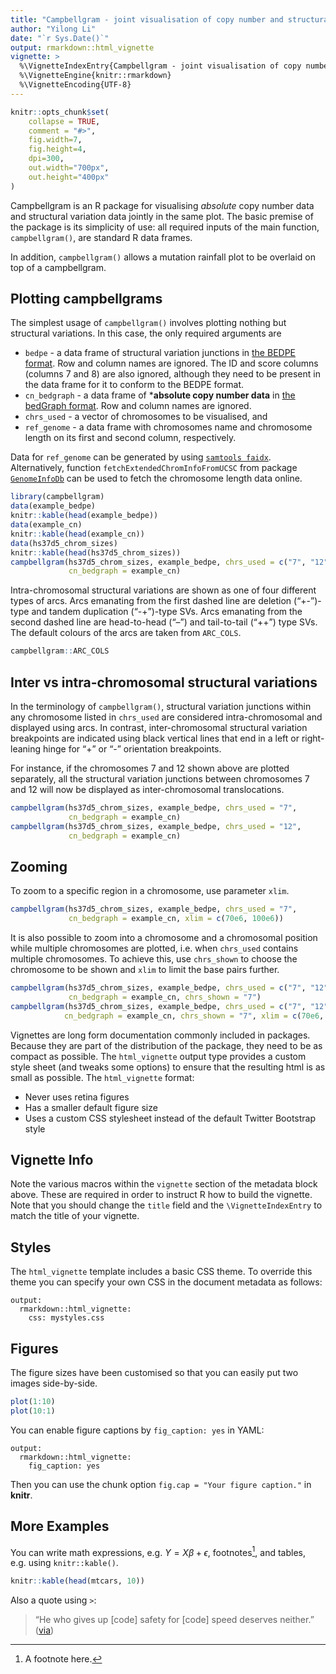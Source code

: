 ```yaml
---
title: "Campbellgram - joint visualisation of copy number and structural variations"
author: "Yilong Li"
date: "`r Sys.Date()`"
output: rmarkdown::html_vignette
vignette: >
  %\VignetteIndexEntry{Campbellgram - joint visualisation of copy number and structural variations using campbellgrams}
  %\VignetteEngine{knitr::rmarkdown}
  %\VignetteEncoding{UTF-8}
---
```


```r
knitr::opts_chunk$set(
    collapse = TRUE,
    comment = "#>",
    fig.width=7,
    fig.height=4,
    dpi=300,
    out.width="700px",
    out.height="400px"
)
```

Campbellgram is an R package for visualising *absolute* copy number data and structural variation data jointly in the same plot. The basic premise of the package is its simplicity of use: all required inputs of the main function, `campbellgram()`, are standard R data frames.

In addition, `campbellgram()` allows a mutation rainfall plot to be overlaid on top of a campbellgram.

## Plotting campbellgrams

The simplest usage of `campbellgram()` involves plotting nothing but structural variations. In this case, the only required arguments are

* `bedpe` - a data frame of structural variation junctions in [the BEDPE format](https://bedtools.readthedocs.io/en/latest/content/general-usage.html#bedpe-format). Row and column names are ignored. The ID and score columns (columns 7 and 8) are also ignored, although they need to be present in the data frame for it to conform to the BEDPE format.
* `cn_bedgraph` - a data frame of ***absolute copy number data** in [the bedGraph format](https://genome.ucsc.edu/goldenPath/help/bedgraph.html). Row and column names are ignored.
* `chrs_used` - a vector of chromosomes to be visualised, and
* `ref_genome` - a data frame with chromosomes name and chromosome length on its first and second column, respectively.

Data for `ref_genome` can be generated by using [`samtools faidx`](http://www.htslib.org/doc/samtools.html). Alternatively, function `fetchExtendedChromInfoFromUCSC` from package [`GenomeInfoDb`](https://bioconductor.org/packages/release/bioc/html/GenomeInfoDb.html) can be used to fetch the chromosome length data online.

```r
library(campbellgram)
data(example_bedpe)
knitr::kable(head(example_bedpe))
data(example_cn)
knitr::kable(head(example_cn))
data(hs37d5_chrom_sizes)
knitr::kable(head(hs37d5_chrom_sizes))
campbellgram(hs37d5_chrom_sizes, example_bedpe, chrs_used = c("7", "12"),
             cn_bedgraph = example_cn)
```

Intra-chromosomal structural variations are shown as one of four different types of arcs. Arcs emanating from the first dashed line are deletion ("+-")-type and tandem duplication ("-+")-type SVs. Arcs emanating from the second dashed line are head-to-head ("--") and tail-to-tail ("++") type SVs. The default colours of the arcs are taken from `ARC_COLS`.

```r
campbellgram::ARC_COLS
```

## Inter vs intra-chromosomal structural variations

In the terminology of `campbellgram()`, structural variation junctions within any chromosome listed in `chrs_used` are considered intra-chromosomal and displayed using arcs. In contrast, inter-chromosomal structural variation breakpoints are indicated using black vertical lines that end in a left or right-leaning hinge for "+" or "-" orientation breakpoints.

For instance, if the chromosomes 7 and 12 shown above are plotted separately, all the structural variation junctions between chromosomes 7 and 12 will now be displayed as inter-chromosomal translocations.

```r
campbellgram(hs37d5_chrom_sizes, example_bedpe, chrs_used = "7",
             cn_bedgraph = example_cn)
campbellgram(hs37d5_chrom_sizes, example_bedpe, chrs_used = "12",
             cn_bedgraph = example_cn)
```

## Zooming

To zoom to a specific region in a chromosome, use parameter `xlim`.

```r
campbellgram(hs37d5_chrom_sizes, example_bedpe, chrs_used = "7",
             cn_bedgraph = example_cn, xlim = c(70e6, 100e6))
```

It is also possible to zoom into a chromosome and a chromosomal position while multiple chromosomes are plotted, i.e. when `chrs_used` contains multiple chromosomes. To achieve this, use `chrs_shown` to choose the chromosome to be shown and `xlim` to limit the base pairs further.

```r
campbellgram(hs37d5_chrom_sizes, example_bedpe, chrs_used = c("7", "12"),
             cn_bedgraph = example_cn, chrs_shown = "7")
campbellgram(hs37d5_chrom_sizes, example_bedpe, chrs_used = c("7", "12"),
            cn_bedgraph = example_cn, chrs_shown = "7", xlim = c(70e6, 100e6))
```

Vignettes are long form documentation commonly included in packages. Because they are part of the distribution of the package, they need to be as compact as possible. The `html_vignette` output type provides a custom style sheet (and tweaks some options) to ensure that the resulting html is as small as possible. The `html_vignette` format:

- Never uses retina figures
- Has a smaller default figure size
- Uses a custom CSS stylesheet instead of the default Twitter Bootstrap style

## Vignette Info

Note the various macros within the `vignette` section of the metadata block above. These are required in order to instruct R how to build the vignette. Note that you should change the `title` field and the `\VignetteIndexEntry` to match the title of your vignette.

## Styles

The `html_vignette` template includes a basic CSS theme. To override this theme you can specify your own CSS in the document metadata as follows:

    output:
      rmarkdown::html_vignette:
        css: mystyles.css

## Figures

The figure sizes have been customised so that you can easily put two images side-by-side.

```r
plot(1:10)
plot(10:1)
```

You can enable figure captions by `fig_caption: yes` in YAML:

    output:
      rmarkdown::html_vignette:
        fig_caption: yes

Then you can use the chunk option `fig.cap = "Your figure caption."` in **knitr**.

## More Examples

You can write math expressions, e.g. $Y = X\beta + \epsilon$, footnotes^[A footnote here.], and tables, e.g. using `knitr::kable()`.

```r
knitr::kable(head(mtcars, 10))
```

Also a quote using `>`:

> "He who gives up [code] safety for [code] speed deserves neither."
([via](https://twitter.com/hadleywickham/status/504368538874703872))
